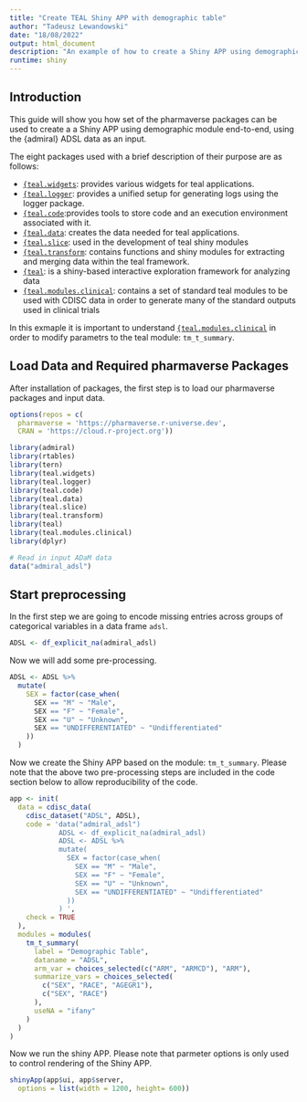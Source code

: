 ```yaml
---
title: "Create TEAL Shiny APP with demographic table"
author: "Tadeusz Lewandowski"
date: "18/08/2022"
output: html_document
description: "An example of how to create a Shiny APP using demographic module"
runtime: shiny
---
```


## Introduction

This guide will show you how set of the pharmaverse packages can be used to create a a Shiny APP using demographic module end-to-end, using the {admiral} ADSL data as an input.

The eight packages used with a brief description of their purpose are as follows:

* [`{teal.widgets`](https://insightsengineering.github.io/teal.widgets/main/index.html): provides various widgets for teal applications.
* [`{teal.logger`](https://insightsengineering.github.io/teal.logger/main/index.html): provides a unified setup for generating logs using the logger package.
* [`{teal.code`](https://insightsengineering.github.io/teal.code/main/index.html):provides tools to store code and an execution environment associated with it.
* [`{teal.data`](https://insightsengineering.github.io/teal.data/main/index.html): creates the data needed for teal applications.
* [`{teal.slice`](https://insightsengineering.github.io/teal.slice/main/index.html): used in the development of teal shiny modules
* [`{teal.transform`](https://insightsengineering.github.io/teal.transform/main/index.html): contains functions and shiny modules for extracting and merging data within the teal framework.
* [`{teal`](https://insightsengineering.github.io/teal/main/index.html): is a shiny-based interactive exploration framework for analyzing data
* [`{teal.modules.clinical`](https://insightsengineering.github.io/teal.modules.clinical/main/index.html): contains a set of standard teal modules to be used with CDISC data in order to generate many of the standard outputs used in clinical trials


In this exmaple it is important to understand [`{teal.modules.clinical`](https://insightsengineering.github.io/teal.modules.clinical/main/index.html) in order to modify parametrs to the teal module: `tm_t_summary`.

## Load Data and Required pharmaverse Packages

After installation of packages, the first step is to load our pharmaverse packages and input data.

```r
options(repos = c(
  pharmaverse = 'https://pharmaverse.r-universe.dev',
  CRAN = 'https://cloud.r-project.org'))

library(admiral)
library(rtables)
library(tern)
library(teal.widgets) 
library(teal.logger) 
library(teal.code) 
library(teal.data) 
library(teal.slice)
library(teal.transform)
library(teal)
library(teal.modules.clinical)
library(dplyr)

# Read in input ADaM data 
data("admiral_adsl")

```
  
## Start preprocessing

In the first step we are going to encode missing entries across groups of categorical variables in a data frame `adsl`.


```r
ADSL <- df_explicit_na(admiral_adsl)
```

Now we will add some pre-processing.

```r
ADSL <- ADSL %>%
  mutate(
    SEX = factor(case_when(
      SEX == "M" ~ "Male",
      SEX == "F" ~ "Female",
      SEX == "U" ~ "Unknown",
      SEX == "UNDIFFERENTIATED" ~ "Undifferentiated"
    ))
  ) 

```

Now we create the Shiny APP based on the module: `tm_t_summary`. Please note that the above two pre-processing steps are included in the code section below to allow reproducibility of the code.

```r
app <- init(
  data = cdisc_data(
    cdisc_dataset("ADSL", ADSL),
    code = 'data("admiral_adsl")
            ADSL <- df_explicit_na(admiral_adsl)
            ADSL <- ADSL %>%
            mutate(
              SEX = factor(case_when(
                SEX == "M" ~ "Male",
                SEX == "F" ~ "Female",
                SEX == "U" ~ "Unknown",
                SEX == "UNDIFFERENTIATED" ~ "Undifferentiated"
              ))
            ) ',
    check = TRUE
  ),
  modules = modules(
    tm_t_summary(
      label = "Demographic Table",
      dataname = "ADSL",
      arm_var = choices_selected(c("ARM", "ARMCD"), "ARM"),
      summarize_vars = choices_selected(
        c("SEX", "RACE", "AGEGR1"),
        c("SEX", "RACE")
      ),
      useNA = "ifany"
    )
  )
)

```

Now we run the shiny APP. Please note that parmeter options is only used to control rendering of the Shiny APP. 

```r
shinyApp(app$ui, app$server,
  options = list(width = 1200, height= 600))
```


